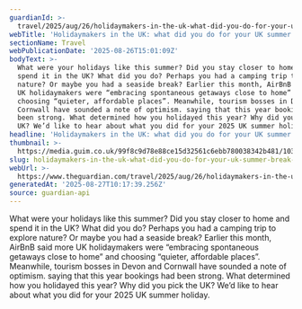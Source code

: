```yaml
---
guardianId: >-
  travel/2025/aug/26/holidaymakers-in-the-uk-what-did-you-do-for-your-uk-summer-break-in-2025
webTitle: 'Holidaymakers in the UK: what did you do for your UK summer break in 2025?'
sectionName: Travel
webPublicationDate: '2025-08-26T15:01:09Z'
bodyText: >-
  What were your holidays like this summer? Did you stay closer to home and
  spend it in the UK? What did you do? Perhaps you had a camping trip to explore
  nature? Or maybe you had a seaside break? Earlier this month, AirBnB said more
  UK holidaymakers were “embracing spontaneous getaways close to home” and
  choosing “quieter, affordable places”. Meanwhile, tourism bosses in Devon and
  Cornwall have sounded a note of optimism. saying that this year bookings had
  been strong. What determined how you holidayed this year? Why did you pick the
  UK? We’d like to hear about what you did for your 2025 UK summer holiday.
headline: 'Holidaymakers in the UK: what did you do for your UK summer break in 2025?'
thumbnail: >-
  https://media.guim.co.uk/99f8c9d78e88ce15d32561c6ebb780038342b481/1033_0_2952_2362/500.jpg
slug: holidaymakers-in-the-uk-what-did-you-do-for-your-uk-summer-break-in-2025
webUrl: >-
  https://www.theguardian.com/travel/2025/aug/26/holidaymakers-in-the-uk-what-did-you-do-for-your-uk-summer-break-in-2025
generatedAt: '2025-08-27T10:17:39.256Z'
source: guardian-api
---
```

What were your holidays like this summer? Did you stay closer to home and spend it in the UK? What did you do? Perhaps you had a camping trip to explore nature? Or maybe you had a seaside break? Earlier this month, AirBnB said more UK holidaymakers were “embracing spontaneous getaways close to home” and choosing “quieter, affordable places”. Meanwhile, tourism bosses in Devon and Cornwall have sounded a note of optimism. saying that this year bookings had been strong. What determined how you holidayed this year? Why did you pick the UK? We’d like to hear about what you did for your 2025 UK summer holiday.
